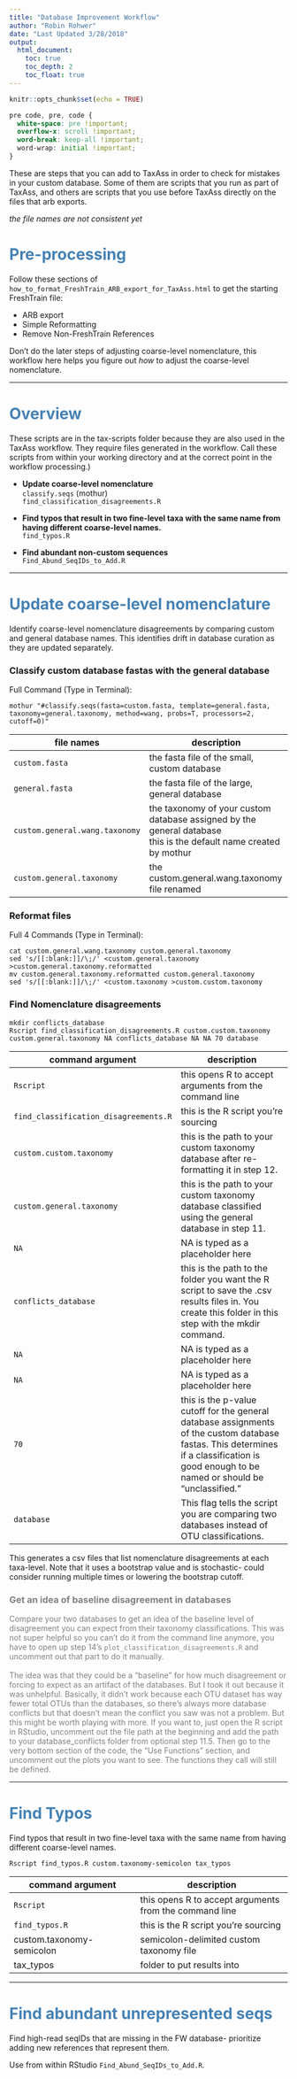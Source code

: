 ```yaml
---
title: "Database Improvement Workflow"
author: "Robin Rohwer"
date: "Last Updated 3/28/2018"
output: 
  html_document:
    toc: true
    toc_depth: 2
    toc_float: true
---
```


```r
knitr::opts_chunk$set(echo = TRUE)
```

```css
pre code, pre, code {
  white-space: pre !important;
  overflow-x: scroll !important;
  word-break: keep-all !important;
  word-wrap: initial !important;
}
```

These are steps that you can add to TaxAss in order to check for mistakes in your 
custom database.  Some of them are scripts that you run as part of TaxAss, and others 
are scripts that you use before TaxAss directly on the files that arb exports.

*the file names are not consistent yet*

# <span style="color:SteelBlue">Pre-processing</span>  

Follow these sections of `how_to_format_FreshTrain_ARB_export_for_TaxAss.html` to get the starting FreshTrain file:  

* ARB export  
* Simple Reformatting 
* Remove Non-FreshTrain References  

Don't do the later steps of adjusting coarse-level nomenclature, this workflow here helps you figure 
out *how* to adjust the coarse-level nomenclature.

--------------------------------------------------------------------------------------------

# <span style="color:SteelBlue">Overview</span> 

These scripts are in the tax-scripts folder because they are also used in the TaxAss workflow. 
They require files generated in the workflow. Call these scripts from within your working 
directory and at the correct point in the workflow processing.)


* **Update coarse-level nomenclature**  
  `classify.seqs` (mothur)  
  `find_classification_disagreements.R`

* **Find typos that result in two fine-level taxa with the same name from having different coarse-level names.**  
	`find_typos.R`

* **Find abundant non-custom sequences**  
	`Find_Abund_SeqIDs_to_Add.R`

--------------------------------------------------------------------------------------------

# <span style="color:SteelBlue">Update coarse-level nomenclature</span>  

Identify coarse-level nomenclature disagreements by comparing custom and general database names.
This identifies drift in database curation as they are updated separately.


### Classify custom database fastas with the general database   

Full Command (Type in Terminal):
```
mothur "#classify.seqs(fasta=custom.fasta, template=general.fasta, taxonomy=general.taxonomy, method=wang, probs=T, processors=2, cutoff=0)"
```

file names                      | description
--------------------------------|----------------------------------------------
`custom.fasta`					        | the fasta file of the small, custom database
`general.fasta`					        | the fasta file of the large, general database
`custom.general.wang.taxonomy`  | the taxonomy of your custom database assigned by the general database<br>this is the default name created by mothur
`custom.general.taxonomy`			  | the custom.general.wang.taxonomy file renamed

### Reformat files

Full 4 Commands (Type in Terminal):
```
cat custom.general.wang.taxonomy custom.general.taxonomy
sed 's/[[:blank:]]/\;/' <custom.general.taxonomy >custom.general.taxonomy.reformatted
mv custom.general.taxonomy.reformatted custom.general.taxonomy
sed 's/[[:blank:]]/\;/' <custom.taxonomy >custom.custom.taxonomy
```

### Find Nomenclature disagreements 

```
mkdir conflicts_database
Rscript find_classification_disagreements.R custom.custom.taxonomy custom.general.taxonomy NA conflicts_database NA NA 70 database 
```

command argument                      | description
--------------------------------------|----------------------------------------------
`Rscript`									            | this opens R to accept arguments from the command line
`find_classification_disagreements.R`	|	this is the R script you're sourcing
`custom.custom.taxonomy`					    | this is the path to your custom taxonomy database after re-formatting it in step 12.
`custom.general.taxonomy`					    | this is the path to your custom taxonomy database classified using the general database in step 11.
`NA`										              | NA is typed as a placeholder here
`conflicts_database`						      | this is the path to the folder you want the R script to save the .csv results files in. You create this folder in this step with the mkdir command.
`NA`										              | NA is typed as a placeholder here
`NA`										              | NA is typed as a placeholder here
`70`										              | this is the p-value cutoff for the general database assignments of the custom database fastas. This determines if a classification is good enough to be named or should be "unclassified." 	
`database`								            | This flag tells the script you are comparing two databases instead of OTU classifications.

This generates a csv files that list nomenclature disagreements at each taxa-level. Note that it uses a bootstrap value and is stochastic- could consider running multiple times or lowering the bootstrap cutoff.

### <span style="color:Grey">Get an idea of baseline disagreement in databases</span>

<span style="color:Grey">Compare your two databases to get an idea of the baseline level of disagreement you can expect from their taxonomy classifications.  This was not super helpful so you can't do it from the command line anymore, you have to open up step 14's `plot_classification_disagreements.R` and uncomment out that part to do it manually.</span>
<br> <br>
<span style="color:Grey">The idea was that they could be a "baseline" for how much disagreement or forcing to expect as an artifact of the databases.  But I took it out because it was unhelpful. Basically, it didn't work because each OTU dataset has way fewer total OTUs than the databases, so there's always more database conflicts but that doesn't mean the conflict you saw was not a problem. But this might be worth playing with more. If you want to, just open the R script in RStudio, uncomment out the file path at the beginning and add the path to your database_conflicts folder from optional step 11.5. Then go to the very bottom section of the code, the "Use Functions" section, and uncomment out the plots you want to see. The functions they call will still be defined.</span>

___________________________________________________________________________________________

# <span style="color:SteelBlue">Find Typos</span>  

Find typos that result in two fine-level taxa with the same name from having different coarse-level names.  

```
Rscript find_typos.R custom.taxonomy-semicolon tax_typos
```

command argument                      | description
--------------------------------------|----------------------------------------------
`Rscript`									            | this opens R to accept arguments from the command line
`find_typos.R`                      	|	this is the R script you're sourcing
custom.taxonomy-semicolon             | semicolon-delimited custom taxonomy file  
tax_typos                             | folder to put results into  

___________________________________________________________________________________________

# <span style="color:SteelBlue">Find abundant unrepresented seqs</span>  

Find high-read seqIDs that are missing in the FW database- prioritize adding new references that represent them.


Use from within RStudio `Find_Abund_SeqIDs_to_Add.R`.




